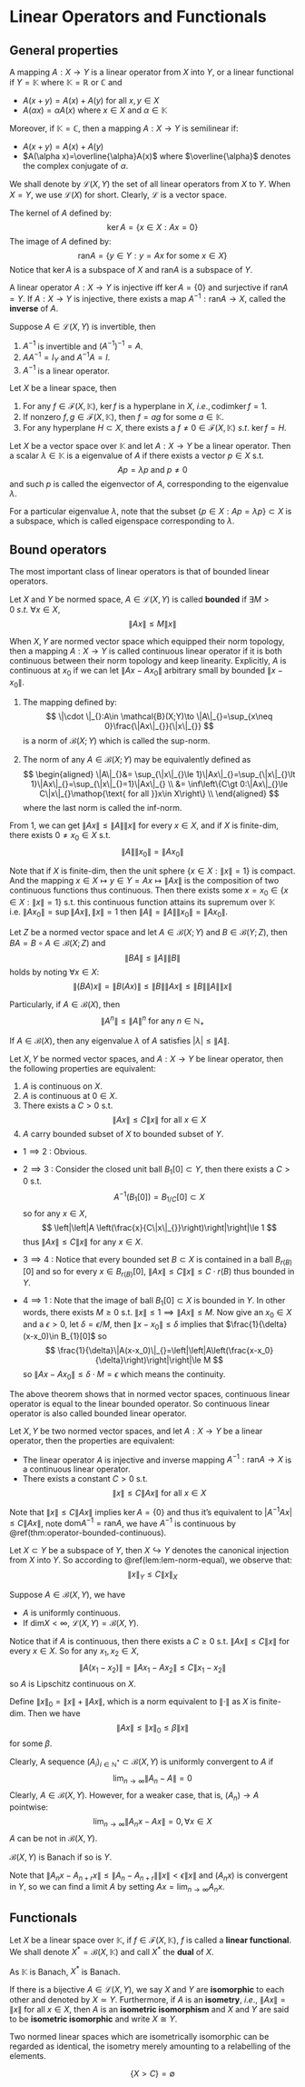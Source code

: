 # Linear Operators and Functionals

## General properties


::: {.definition  name="linear operator"}

A mapping $A:X\to Y$ is a linear operator from $X$ into $Y$, or a linear functional if $Y=\mathbb{K}$ where $\mathbb{K}=\mathbb{R} \mathop{\text{ or }}\mathbb{C}$ and

-   $A(x+y)=A(x)+A(y)$ for all $x,y\in X$ 
-   $A(\alpha x)=\alpha A(x)$ where $x\in X$ and $\alpha\in \mathbb{K}$ 

Moreover, if $\mathbb{K}=\mathbb{C}$, then a mapping $A:X\to Y$ is semilinear if:

-   $A(x+y)=A(x)+A(y)$ 
-   $A(\alpha x)=\overline{\alpha}A(x)$ where $\overline{\alpha}$ denotes the complex conjugate of $\alpha$.

:::

We shall denote by $\mathcal{L}(X,Y)$ the set of all linear operators from $X$ to $Y$. When $X=Y$, we use $\mathcal{L}(X)$ for short. Clearly, $\mathcal{L}$ is a vector space.

::: {.definition  name="kernel and image"}

The kernel of $A$ defined by:
$$ 
\ker A=\left\{x\in X:Ax=0\right\}
$$
The image of $A$ defined by:
$$ 
\mathop{\text{ran}}A=\left\{y\in Y:y=Ax \mathop{\text{ for some }}x\in X\right\}
$$
Notice that $\ker A$ is a subspace of $X$ and $\mathop{\text{ran}}A$ is a subspace of $Y$.

:::

A linear operator $A:X\to Y$ is injective iff $\ker A=\left\{0\right\}$ and surjective if $\mathop{\text{ran}}A=Y$. If $A:X\to Y$ is injective, there exists a map $A^{-1}:\mathop{\text{ran}}A \to X$, called the **inverse** of $A$.


::: {.proposition  name=""}

Suppose $A \in \mathcal{L}(X,Y)$ is invertible, then

1.  $A^{-1}$ is invertible and $(A^{-1})^{-1}=A$.
2.  $AA^{-1}=I_Y$ and $A^{-1}A=I$.
3.  $A^{-1}$ is a linear operator.

:::


::: {.proposition  name=""}

Let $X$ be a linear space, then

1.  For any $f\in \mathcal{F}(X,\mathbb{K})$, $\ker f$ is a hyperplane in $X$, $i.e., \mathop{\text{codim}} \ker f=1$.
2.  If nonzero $f,g \in \mathcal{F}(X,\mathbb{K})$, then $f=a g$ for some $a\in \mathbb{K}$.
3.  For any hyperplane $H\subset X$, there exists a $f\neq 0 \in \mathcal{F}(X,\mathbb{K})$ $s.t.$ $\ker f=H$.

:::


::: {.definition  name="eigenvalue"}

Let $X$ be a vector space over $\mathbb{K}$ and let $A:X\to Y$ be a linear operator. Then a scalar $\lambda\in \mathbb{K}$ is a eigenvalue of $A$ if there exists a vector $p \in X$ s.t. 
$$ 
Ap=\lambda p \mathop{\text{ and }}p\neq 0
$$
and such $p$ is called the eigenvector of $A$, corresponding to the eigenvalue $\lambda$.


:::

For a particular eigenvalue  $\lambda$, note that the subset $\left\{p \in X:Ap=\lambda p\right\}\subset X$ is a subspace, which is called eigenspace corresponding to $\lambda$.

## Bound operators

The most important class of linear operators is that of bounded linear operators.

::: {.definition  name=""}

Let $X$ and $Y$ be normed space, $A\in \mathcal{L}(X,Y)$ is called **bounded** if $\exists M>0\ s.t.\ \forall x \in X$,
$$
\left\| Ax \right\|\le M \left\| x \right\|
$$

:::



::: {.definition  name="continuity of operator"}

When $X,Y$ are normed vector space which equipped their norm topology, then a mapping $A:X\to Y$ is called continuous linear operator if it is both continuous between their norm topology and keep linearity. Explicitly, $A$ is continuous at $x_0$ if we can let $\left\| Ax-Ax_0 \right\|$ arbitrary small by bounded $\left\| x-x_0 \right\|$.

:::

::: {.theorem  name="norm of $\mathcal{B}^{}_{}(X;Y)$"}

1.
    The mapping defined by:
    $$ 
    \|\cdot \|_{}:A\in \mathcal{B}(X;Y)\to \|A\|_{}=\sup_{x\neq 0}\frac{\|Ax\|_{}}{\|x\|_{}}
    $$
    is a norm of $\mathcal{B}^{}_{}(X;Y)$ which is called the sup-norm.

2.
    The norm of any $A\in \mathcal{B}^{}_{}(X;Y)$ may be equivalently defined as 
    $$ 
    \begin{aligned}
        \|A\|_{}&= \sup_{\|x\|_{}\le 1}\|Ax\|_{}=\sup_{\|x\|_{}\lt 1}\|Ax\|_{}=\sup_{\|x\|_{}=1}\|Ax\|_{} \\
        &= \inf\left\{C\gt 0:\|Ax\|_{}\le C\|x\|_{}\mathop{\text{ for all }}x\in X\right\} \\
    \end{aligned}
    $$
    where the last norm is called the inf-norm.


:::


::: {.proposition  name=""}


From $1$, we can get $\|Ax\|_{}\le \|A\|_{}\|x\|_{}$ for every $x\in X$, and if $X$ is finite-dim, there exists $0\neq x_0\in X$ s.t. 
$$ 
\|A\|_{}\|x_0\|_{}=\|Ax_0\|_{}
$$
    

:::


::: {.proof}


Note that if $X$ is finite-dim, then the unit sphere $\left\{x\in X:\|x\|_{}=1\right\}$ is compact. And the mapping $x\in X\mapsto y\in Y=Ax\mapsto \|Ax\|_{}$ is the composition of two continuous functions thus continuous. Then there exists some $x=x_0\in \left\{x\in X:\|x\|_{}=1\right\}$ s.t. this continuous function attains its supremum over $\mathbb{K}$ i.e. $\|Ax_0\|_{}=\sup\|Ax\|_{},\|x\|_{}=1$ then $\|A\|_{}=\|A\|_{}\|x_0\|_{}=\|Ax_0\|_{}$.

:::

Let $Z$ be a normed vector space and let $A\in \mathcal{B}^{}_{}(X;Y)$ and $B\in \mathcal{B}^{}_{}(Y;Z)$, then $BA=B\circ A\in \mathcal{B}^{}_{}(X;Z)$ and 
$$ 
\|BA\|_{}\le \|A\|_{}\|B\|_{}
$$
holds by noting $\forall x\in X$:
$$
\left\| (BA)x \right\|=\left\| B(Ax) \right\|\le \left\| B \right\|\left\| Ax \right\|\le \left\| B \right\|\left\| A \right\|\left\| x \right\|
$$

Particularly, if $A\in \mathcal{B}(X)$, then
$$ 
\|A^{n}\|_{}\le \|A\|_{}^{n}\mathop{\text{ for any }}n\in \mathbb{N}_+
$$

If $A\in \mathcal{B}(X)$, then any eigenvalue $\lambda$ of $A$ satisfies $\left|\lambda\right|\le \|A\|_{}$.

::: {.theorem #operator-bounded-continuous  name=""}

Let $X,Y$ be normed vector spaces, and $A:X\to Y$ be linear operator, then the following properties are equivalent:

1.  $A$ is continuous on $X$.
2.  $A$ is continuous at $0\in X$.
3.  There exists a $C\gt 0$ s.t. 
    $$ 
    \|Ax\|_{}\le C\|x\|_{} \mathop{\text{ for all }}x\in X
    $$
4.  $A$ carry bounded subset of $X$ to bounded subset of $Y$.

:::

::: {.proof}

-   $1\implies 2$ : Obvious.
-   
    $2\implies 3$ : Consider the closed unit ball $B_{1}[0]\subset Y$, then there exists a $C\gt 0$ s.t. 
    $$
    A^{-1}\left(B_{1}[0]\right)=B_{1 /C}[0]\subset X
    $$ 
    so for any $x\in X$, 
    $$ 
    \left|\left|A \left(\frac{x}{C\|x\|_{}}\right)\right|\right|\le 1
    $$
    thus $\|Ax\|_{}\le C\|x\|_{}$ for any $x\in X$.

-   $3\implies 4$ : Notice that every bounded set $B\subset X$ is contained in a ball $B_{r(B)}[0]$ and so for every $x\in B_{r(B)}[0]$, $\|Ax\|_{}\le C\|x\|_{}\le C\cdot r(B)$ thus bounded in $Y$.
-   
    $4\implies 1$ : Note that the image of ball $B_{1}[0]\subset X$ is bounded in $Y$. In other words, there exists $M\ge 0$ s.t. $\|x\|_{}\le 1\implies \|Ax\|_{}\le M$. Now give an $x_0\in X$ and a $\epsilon\gt 0$, let $\delta=\epsilon /M$, then $\|x-x_0\|_{}\le \delta$ implies that $\frac{1}{\delta}(x-x_0)\in B_{1}[0]$ so
    $$ 
    \frac{1}{\delta}\|A(x-x_0)\|_{}=\left|\left|A\left(\frac{x-x_0}{\delta}\right)\right|\right|\le M
    $$
    so $\|Ax-Ax_0\|_{}\le \delta\cdot M=\epsilon$ which means the continuity.

:::

::: {.remark  name=""}

The above theorem shows that in normed vector spaces, continuous linear operator is equal to the linear bounded operator. So continuous linear operator is also called bounded linear operator.

:::

::: {.corollary  name=""}

Let $X,Y$ be two normed vector spaces, and let $A:X\to Y$ be a linear operator, then the properties are equivalent:

-   The linear operator $A$ is injective and inverse mapping $A^{-1}:\mathop{\text{ran}}A\to X$ is a continuous linear operator.
-   
    There exists a constant $C\gt 0$ s.t.
    $$ 
    \|x\|_{}\le C\|Ax\|_{} \mathop{\text{ for all }}x\in X
    $$

:::

::: {.proof}

Note that $\left\| x \right\|\le C \left\| Ax \right\|$ implies $\ker A=\left\{ 0 \right\}$ and thus it's equivalent to $\left| A^{-1}Ax \right|\le C \left\| Ax \right\|$, note $\mathop{\text{dom}}A^{-1}=\mathop{\text{ran}}A$, we have $A^{-1}$ is continuous by \@ref(thm:operator-bounded-continuous).

:::



Let $X\subset Y$ be a subspace of $Y$, then $X\hookrightarrow Y$ denotes the canonical injection from $X$ into $Y$. So according to  \@ref(lem:lem-norm-equal), we observe that:
$$ 
\|x\|_{Y}\le C\|x\|_{X}
$$

::: {.theorem  name=""}

Suppose $A \in \mathcal{B}(X,Y)$, we have

- $A$ is uniformly continuous.
- If $\mathop{\text{dim}} X<\infty$, $\mathcal{L}(X,Y)=\mathcal{B}(X,Y)$.

:::

::: {.proof}

Notice that if $A$ is continuous, then there exists a $C\ge 0$ s.t. $\|Ax\|_{}\le C\|x\|_{}$ for every $x\in X$. So for any $x_1,x_2\in X$, 
$$ 
\|A(x_1-x_2)\|=\|Ax_1-Ax_2\|_{}\le C\|x_1-x_2\|_{}
$$
so $A$ is Lipschitz continuous on $X$.

Define $\left\| x \right\|_0=\left\| x \right\|+\left\| Ax \right\|$, which is a norm equivalent to $\left\| \cdot \right\|$ as $X$ is finite-dim. Then we have
$$
\left\| Ax \right\|\le \left\| x \right\|_0\le \beta \left\| x \right\|
$$
for some $\beta$.


:::

Clearly, A sequence $(A_{i})_{i \in \mathbb{N}^*}\subset \mathcal{B}(X,Y)$ is uniformly convergent to $A$ if
$$
\lim_{n \to \infty}\left\| A_n-A \right\|=0
$$
Clearly, $A\in \mathcal{B}(X,Y)$. However, for a weaker case, that is, $(A_n)\to A$ pointwise:
$$
\lim_{n \to \infty}\left\| A_nx-Ax \right\|=0, \forall x\in X
$$
$A$ can be not in $\mathcal{B}(X,Y)$.


::: {.theorem  name=""}

$\mathcal{B}(X,Y)$ is Banach if so is $Y$.

:::


:::: {.proof}

Note that $\left\| A_nx-A_{n+r}x \right\|\le \left\| A_n-A_{n+r} \right\|\left\| x \right\|<\epsilon \left\| x \right\|$ and $(A_nx)$ is convergent in $Y$, so we can find a limit $A$ by setting $Ax=\lim_{n \to \infty}A_nx$.

::::


## Functionals


::: {.definition  name=""}

Let $X$ be a linear space over $\mathbb{K}$, if $f \in \mathcal{F}(X,\mathbb{K})$, $f$ is called a **linear functional**. We shall denote $X^{*}=\mathcal{B}(X,\mathbb{K})$ and call $X^{*}$ the **dual** of $X$. 

:::

As $\mathbb{K}$ is Banach, $X^{*}$ is Banach.


::: {.definition  name=""}

If there is a bijective $A \in \mathcal{L}(X,Y)$, we say $X$ and $Y$ are **isomorphic** to each other and denoted by $X \simeq Y$. Furthermore, if $A$ is an **isometry**, $i.e.$, $\left\| Ax \right\|=\left\| x \right\|$ for all $x\in X$, then $A$ is an **isometric isomorphism** and $X$ and $Y$ are said to be **isometric isomorphic** and write $X \cong Y$.

:::

Two normed linear spaces which are isometrically isomorphic can be regarded as identical, the isometry
merely amounting to a relabelling of the elements.


::: {.proposition  name=""}



:::







$$
\left\{ X>C \right\}=\emptyset
$$







<br>
<br>
<br>
<br>
<br>
<br>
<br>
<br>
<br>
<br>
<br>
<br>
<br>
<br>
<br>
<br>
<br>
<br>
<br>
<br>
<br>
<br>
